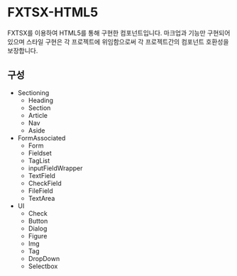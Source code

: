
<Meta title="idea-html/Introduction" />

# FXTSX-HTML5

FXTSX를 이용하여 HTML5를 통해 구현한 컴포넌트입니다. 마크업과 기능만 구현되어 있으며 스타일 구현은 각 프로젝트에 위임함으로써 각 프로젝트간의 컴포넌트 호환성을 보장합니다.

## 구성

- Sectioning
  - Heading
  - Section
  - Article
  - Nav
  - Aside
- FormAssociated
  - Form
  - Fieldset
  - TagList
  - inputFieldWrapper
  - TextField
  - CheckField
  - FileField
  - TextArea
- UI
  - Check
  - Button
  - Dialog
  - Figure
  - Img
  - Tag
  - DropDown
  - Selectbox
